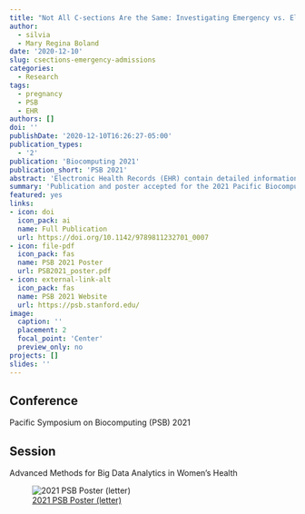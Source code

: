```yaml
---
title: "Not All C-sections Are the Same: Investigating Emergency vs. Elective C-section Deliveries as an Adverse Pregnancy Outcome"
author: 
  - silvia
  - Mary Regina Boland
date: '2020-12-10'
slug: csections-emergency-admissions
categories:
  - Research
tags:
  - pregnancy
  - PSB
  - EHR
authors: []
doi: ''
publishDate: '2020-12-10T16:26:27-05:00'
publication_types:
  - '2'
publication: 'Biocomputing 2021'
publication_short: 'PSB 2021'
abstract: 'Electronic Health Records (EHR) contain detailed information about a patient’s medical history and can be helpful in understanding clinical outcomes among populations generally underrepresented in research, including pregnant individuals. A cesarean delivery is a clinical outcome often considered in studies as an adverse pregnancy outcome, when in reality there are circumstances in which a cesarean delivery is considered the safest or best choice given the patient’s medical history, situation, and comfort. Rather than consider all cesarean deliveries to be negative outcomes, it is important to examine other risk factors that may contribute to a cesarean delivery being an adverse event. Looking at emergency admissions can be a useful way to ascertain whether or not a cesarean delivery is part of an adverse event. This study utilizes EHR data from Penn Medicine to assess patient characteristics and pregnancy-related conditions as risk factors for an emergency admission at the time of delivery. After adjusting for pregnancy number and cesarean number for each patient, preterm birth increased risk of an emergency admission, and patients younger than 25, or identifying as Black/African American, Asian, or Other/Mixed, had an increased risk. Later pregnancies and repeat cesareans decreased the risk of an emergency delivery, and White, Hispanic, and Native Hawaiian/Pacific Islander patients were at decreased risk. The same risk factors and trends were found among cesarean deliveries, except that Asian patients did not have an increased risk, and Native Hawaiian/Pacific Islander patients did not have a reduced risk in this group.'
summary: 'Publication and poster accepted for the 2021 Pacific Biocomputing Symposium. This study utilizes Electronic Health Record (EHR) data to assess the impact of pregnancy-specific maternal morbidity and patient-specific characteristics on experiencing an emergency admission at the time of delivery and its relationship to Cesarean section (C-section) deliveries'
featured: yes
links:
- icon: doi
  icon_pack: ai
  name: Full Publication
  url: https://doi.org/10.1142/9789811232701_0007
- icon: file-pdf
  icon_pack: fas
  name: PSB 2021 Poster
  url: PSB2021_poster.pdf
- icon: external-link-alt
  icon_pack: fas
  name: PSB 2021 Website
  url: https://psb.stanford.edu/
image:
  caption: ''
  placement: 2
  focal_point: 'Center'
  preview_only: no
projects: []
slides: ''
---
```

## Conference

Pacific Symposium on Biocomputing (PSB) 2021

## Session

Advanced Methods for Big Data Analytics in Women's Health

![[2021 PSB Poster (letter)](PSB2021_poster_letter.pdf)](PSB2021_poster_letter.png)
